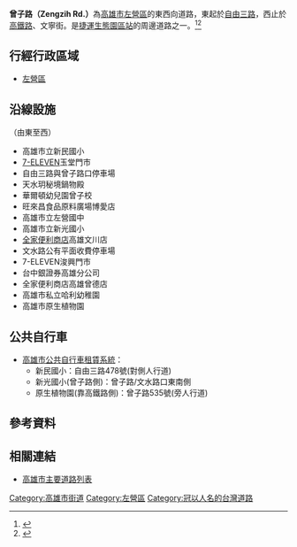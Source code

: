 {{Refimprove|time=2020-07-24T08:35:46+00:00}}

{{Infobox TwRoad2
|bgcolorh=DARKGREEN
|colorh=white
|code=
|name= 曾子路
|enname= Zengzih Rd.
|level= 一般道路
|length=
|sec=
|lastext=
|line=
|start= [[自由三路|自由三路]]
|end= [[高鐵路_(高雄市)|高鐵路]]
|junc= 
|img=
|cap=
|size=
|left= 
|right=
|leftlink= 
|leftdirection= W
|rightlink= 
|rightdirection= E
|SN=
|SNtype=
|SNNum=
|SN2=
|SN2type=
|SN2Num=
|SN3=
|SN3type=
|SN3Num=
}}
'''曾子路（Zengzih Rd.）'''為[[高雄市|高雄市]][[左營區|左營區]]的東西向道路，東起於[[自由三路|自由三路]]，西止於[[高鐵路_(高雄市)|高鐵路]]、文寧街。是[[捷運生態園區站|捷運生態園區站]]的周邊道路之一。<ref>{{Cite web |url=https://house.udn.com/house/story/5889/3213778 |title=高捷生態園區 潛力雄厚 |access-date=2020-07-24 |archive-date=2020-07-24 |archive-url=https://web.archive.org/web/20200724205306/https://house.udn.com/house/story/5889/3213778 |dead-url=no }}</ref><ref>{{Cite web |url=https://news.housefun.com.tw/news/article/420592192134.html |title=高雄捷運生態園區站生活圈　機能強 |access-date=2020-07-24 |archive-date=2020-07-24 |archive-url=https://web.archive.org/web/20200724035938/https://news.housefun.com.tw/news/article/420592192134.html |dead-url=no }}</ref>

== 行經行政區域 ==
* [[左營區|左營區]]
== 沿線設施 ==
（由東至西）
* 高雄市立新民國小
* [[7-ELEVEN|7-ELEVEN]]玉堂門市
* 自由三路與曾子路口停車場
* 天水玥秘境鍋物殿
* 華爾頓幼兒園曾子校
* 旺來昌食品原料廣場博愛店
* 高雄市立左營國中
* 高雄市立新光國小
* [[全家便利商店|全家便利商店]]高雄文川店
* 文水路公有平面收費停車場
* 7-ELEVEN浚興門市
* 台中銀證券高雄分公司
* 全家便利商店高雄曾德店
* 高雄市私立哈利幼稚園
* 高雄市原生植物園

== 公共自行車 ==
* [[高雄市公共自行車租賃系統|高雄市公共自行車租賃系統]]：
** 新民國小：自由三路478號(對側人行道)
** 新光國小(曾子路側)：曾子路/文水路口東南側
** 原生植物園(靠高鐵路側)：曾子路535號(旁人行道)

== 參考資料 ==
{{Reflist}}
== 相關連結 ==
* [[高雄市主要道路列表|高雄市主要道路列表]]

{{高雄市重要道路}}

[[Category:高雄市街道|Category:高雄市街道]]
[[Category:左營區|Category:左營區]]
[[Category:冠以人名的台灣道路|Category:冠以人名的台灣道路]]